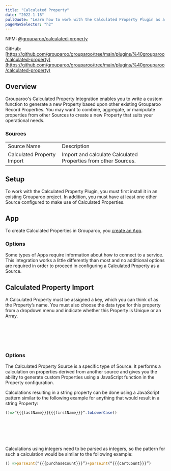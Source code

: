 ```yaml
---
title: "Calculated Property"
date: "2022-1-18"
pullQuote: "Learn how to work with the Calculated Property Plugin as a Source to generate custom transformed properties."
pageNavSelector: "h2"
---
```


NPM: [@grouparoo/calculated-property](https://www.npmjs.com/package/@grouparoo/calculated-property)

GitHub: [https://github.com/grouparoo/grouparoo/tree/main/plugins/%40grouparoo/calculated-property](https://github.com/grouparoo/grouparoo/tree/main/plugins/%40grouparoo/calculated-property)

## Overview

Grouparoo's Calculated Property Integration enables you to write a custom function to generate a new Property based upon other existing Grouparoo Record Properties. You may want to combine, aggregate, or manipulate properties from other Sources to create a new Property that suits your operational needs.

### Sources

<table className="docTable">
  <tablebody>
    <tr>
      <td>Source Name</td>
      <td>Description</td>
    </tr>
    <tr>
      <td>Calculated Property Import</td>
      <td>Import and calculate Calculated Properties from other Sources.</td>
    </tr>
  </tablebody>
</table>

## Setup

To work with the Calculated Property Plugin, you must first install it in an existing Grouparoo project. In addition, you must have at least one other Source configured to make use of Calculated Properties.

## App

To create Calculated Properties in Grouparoo, you [create an App](https://www.grouparoo.com/docs/config/apps).

### Options

Some types of Apps require information about how to connect to a service. This integration works a little differently than most and no additional options are required in order to proceed in configuring a Calculated Property as a Source.

## Calculated Property Import

A Calculated Property must be assigned a key, which you can think of as the Property’s name. You must also choose the data type for this property from a dropdown menu and indicate whether this Property is Unique or an Array.

<ImageInBrowserFrame
  src="/images/docs/integrations/calculated-property/app/options.png"
  alt="Calculated Property App Options"
  width={733}
  height={211}
/>
<br></br>
<br></br>

### Options

The Calculated Property Source is a specific type of Source. It performs a calculation on properties derived from another source and gives you the ability to generate custom Properties using a JavaScript function in the Property configuration.

Calculations resulting in a string property can be done using a JavaScript pattern similar to the following example for anything that would result in a string Property:

```js
()=>”{{{lastName}}}{{{firstName}}}”.toLowerCase()
```

<ImageInBrowserFrame
  src="/images/docs/integrations/calculated-property/app/string-type.png"
  alt="Calculated Property String Type Example"
  width={733}
  height={214}
/>
<br></br>
<br></br>

Calculations using integers need to be parsed as integers, so the pattern for such a calculation would be similar to the following example:

```js
() =>parseInt(“{{{purchaseCount}}}”)+parseInt(“{{{cartCount}}}”)
```

<ImageInBrowserFrame
  src="/images/docs/integrations/calculated-property/app/int-type.png"
  alt="Calculated Property Integer Type Example"
  width={733}
  height={258}
/>
<br></br>
<br></br>
